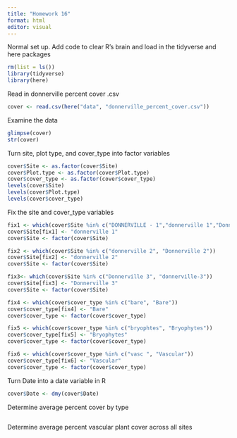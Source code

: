 ```yaml
---
title: "Homework 16"
format: html
editor: visual
---
```


Normal set up. Add code to clear R's brain and load in the tidyverse and here packages

```r
rm(list = ls())
library(tidyverse)
library(here)
```

Read in donnerville percent cover .csv

```r
cover <- read.csv(here("data", "donnerville_percent_cover.csv"))
```

Examine the data

```r
glimpse(cover)
str(cover)
```

Turn site, plot type, and cover_type into factor variables

```r
cover$Site <- as.factor(cover$Site)
cover$Plot.type <- as.factor(cover$Plot.type)
cover$cover_type <- as.factor(cover$cover_type)
levels(cover$Site)
levels(cover$Plot.type)
levels(cover$cover_type)
```

Fix the site and cover_type variables

```r
fix1 <- which(cover$Site %in% c("DONNERVILLE - 1","donnerville 1","Donnerville 1"))
cover$Site[fix1] <- "donnerville 1"
cover$Site <- factor(cover$Site)
```

```r
fix2 <- which(cover$Site %in% c("donnerville 2", "Donnerville 2"))
cover$Site[fix2] <- "donnerville 2"
cover$Site <- factor(cover$Site)
```

```r
fix3<- which(cover$Site %in% c("Donnerville 3", "donnerville-3"))
cover$Site[fix3] <- "Donnerville 3"
cover$Site <- factor(cover$Site)
```

```r
fix4 <- which(cover$cover_type %in% c("bare", "Bare"))
cover$cover_type[fix4] <- "Bare"
cover$cover_type <- factor(cover$cover_type)
```

```r
fix5 <- which(cover$cover_type %in% c("bryophtes", "Bryophytes"))
cover$cover_type[fix5] <- "Bryophytes"
cover$cover_type <- factor(cover$cover_type)
```

```r
fix6 <- which(cover$cover_type %in% c("vasc ", "Vascular"))
cover$cover_type[fix6] <- "Vascular"
cover$cover_type <- factor(cover$cover_type)
```

Turn Date into a date variable in R

```r
cover$Date <- dmy(cover$Date)
```

Determine average percent cover by type

```r

```

Determine average percent vascular plant cover across all sites

```r

```
